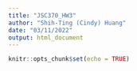 ```yaml
---
title: "JSC370_HW3"
author: "Shih-Ting (Cindy) Huang"
date: "03/11/2022"
output: html_document
---
```


```r
knitr::opts_chunk$set(echo = TRUE)
```


